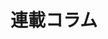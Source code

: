 ---
title: "連載コラム"
description: "宮崎県のテクノロジー×ビジネス情報を専門家が連載形式で詳しく解説"
blocks:
  - name: "HEADER"
    title: "連載コラム"
---